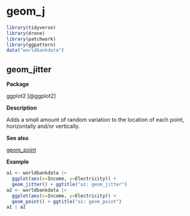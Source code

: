 # geom_j  {#sec-j}

```r
library(tidyverse)
library(drone)
library(patchwork)
library(ggpattern)
data("worldbankdata")
```

## geom_jitter {#jitter}

**Package**

ggplot2 [@ggplot2]

**Description**

Adds a small amount of random variation to the location of each point, horizontally and/or vertically.


**See also**

[geom_point](#point)

**Example**



```r
a1 <- worldbankdata |>
  ggplot(aes(x=Income, y=Electricity)) + 
  geom_jitter() + ggtitle("a1: geom_jitter")
a2 <- worldbankdata |>
  ggplot(aes(x=Income, y=Electricity)) + 
  geom_point() + ggtitle("a1: geom_point")
a1 | a2

```
